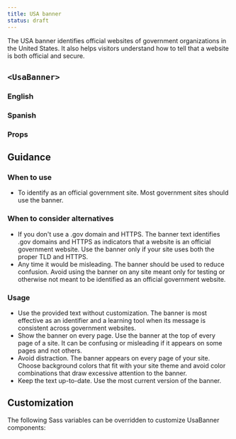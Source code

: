 ```yaml
---
title: USA banner
status: draft
---
```


The USA banner identifies official websites of government organizations in the United States. It also helps visitors understand how to tell that a website is both official and secure.

## `<UsaBanner>`

### English

<StorybookExample
  componentName="english USA banner"
  sourceFilePath="components/UsaBanner/UsaBanner.tsx"
  storyId="components-usa-banner--english-banner"
  minHeight={250}
/>

### Spanish

<StorybookExample
  componentName="spanish USA banner"
  sourceFilePath="components/UsaBanner/UsaBanner.tsx"
  storyId="components-usa-banner--spanish-banner"
  minHeight={250}
/>

### Props

<PropTable componentName="UsaBanner" />

## Guidance

### When to use

- To identify as an official government site. Most government sites should use the banner.

### When to consider alternatives

- If you don't use a .gov domain and HTTPS. The banner text identifies .gov domains and HTTPS as indicators that a website is an official government website. Use the banner only if your site uses both the proper TLD and HTTPS.
- Any time it would be misleading. The banner should be used to reduce confusion. Avoid using the banner on any site meant only for testing or otherwise not meant to be identified as an official government website.

### Usage

- Use the provided text without customization. The banner is most effective as an identifier and a learning tool when its message is consistent across government websites.
- Show the banner on every page. Use the banner at the top of every page of a site. It can be confusing or misleading if it appears on some pages and not others.
- Avoid distraction. The banner appears on every page of your site. Choose background colors that fit with your site theme and avoid color combinations that draw excessive attention to the banner.
- Keep the text up-to-date. Use the most current version of the banner.

## Customization

The following Sass variables can be overridden to customize UsaBanner components:

<ComponentThemeOptions
  componentname="usa-banner"
/>
